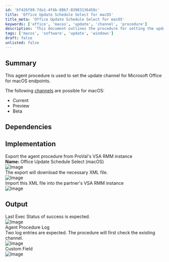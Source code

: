 ```yaml
---
id: 'bf426f89-7da1-4f4b-88b7-03983136458c'
title: 'Office Update Schedule Select for macOS'
title_meta: 'Office Update Schedule Select for macOS'
keywords: ['office', 'macos', 'update', 'channel', 'procedure']
description: 'This document outlines the procedure for setting the update channel for Microsoft Office on macOS endpoints, including the available channels and implementation steps for exporting and importing the agent procedure in VSA RMM.'
tags: ['macos', 'software', 'update', 'windows']
draft: false
unlisted: false
---
```

## Summary

This agent procedure is used to set the update channel for Microsoft Office for macOS endpoints.

The following [channels](https://learn.microsoft.com/en-us/microsoft-365-apps/insider/deploy/preference) are possible for macOS: 

- Current
- Preview 
- Beta

## Dependencies

## Implementation

Export the agent procedure from ProVal's VSA RMM instance  
**Name:** Office Update Schedule Select (macOS)  
![Image](../../../static/img/Office-C2R-Update-Schedule-Select-(macOS)/image_1.png)  
The export will download the necessary XML file.  
![Image](../../../static/img/Office-C2R-Update-Schedule-Select-(macOS)/image_2.png)  
Import this XML file into the partner's VSA RMM instance  
![Image](../../../static/img/Office-C2R-Update-Schedule-Select-(macOS)/image_3.png)  

## Output

Last Exec Status of success is expected.  
![Image](../../../static/img/Office-C2R-Update-Schedule-Select-(macOS)/image_4.png)  
Agent Procedure Log  
Two log entries are expected. The procedure will first check the existing channel.  
![Image](../../../static/img/Office-C2R-Update-Schedule-Select-(macOS)/image_5.png)  
Custom Field  
![Image](../../../static/img/Office-C2R-Update-Schedule-Select-(macOS)/image_6.png)











